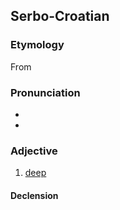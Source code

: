 ==Serbo-Croatian==

===Etymology===
From {{inh|sh|sla-pro|*dъlbokъ}}

===Pronunciation===
* {{IPA|/dǔbok/|lang=sh}}
* {{hyphenation|du|bok|lang=sh}}

===Adjective===
{{sh-adj|head=dùbok|def=dùbokī|comp=dȕbljī}}

# [[deep]]

====Declension====
{{sh-adj-full|dubok|o|dublj|e}}